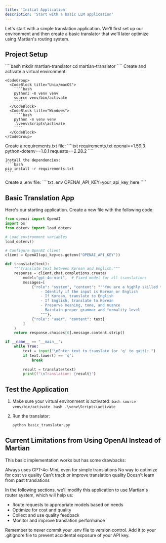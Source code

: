 ```yaml
---
title: 'Initial Application'
description: 'Start with a basic LLM application'
---
```


Let's start with a simple translation application. We'll first set up our environment and then create a basic translator that we'll later optimize using Martian's routing system.

## Project Setup

<Steps>
  <Step title="Create Project Directory">
    ````bash
    mkdir martian-translator
    cd martian-translator
    ````
  </Step>

  <Step title="Create Virtual Environment">
    Create and activate a virtual environment:
    
    <CodeGroup>
      <CodeBlock title="Unix/macOS">
        ````bash
        python3 -m venv venv
        source venv/bin/activate
        ````
      </CodeBlock>
      <CodeBlock title="Windows">
        ````bash
        python -m venv venv
        .\venv\Scripts\activate
        ````
      </CodeBlock>
    </CodeGroup>
  </Step>

  <Step title="Install Dependencies">
    Create a requirements.txt file:
    ````txt requirements.txt
    openai==1.59.3
    python-dotenv==1.0.1
    requests==2.28.2
    ````

    Install the dependencies:
    ````bash
    pip install -r requirements.txt
    ````
  </Step>

  <Step title="Set Up Environment Variables">
    Create a .env file:
    ````txt .env
    OPENAI_API_KEY=your_api_key_here
    ````
  </Step>
</Steps>

## Basic Translation App
Here's our starting application. Create a new file with the following code:

````python basic_translator.py
from openai import OpenAI
import os
from dotenv import load_dotenv

# Load environment variables
load_dotenv()

# Configure OpenAI client
client = OpenAI(api_key=os.getenv("OPENAI_API_KEY"))

def translate(text):
    """Translate text between Korean and English."""
    response = client.chat.completions.create(
        model="gpt-4o-mini",  # Fixed model for all translations
        messages=[
            {"role": "system", "content": """You are a highly skilled translator with expertise in many languages. Your task is to:
                - Identify if the input is Korean or English
                - If Korean, translate to English
                - If English, translate to Korean
                - Preserve meaning, tone, and nuance
                - Maintain proper grammar and formality level
                """},
            {"role": "user", "content": text}
        ]
    )
    return response.choices[0].message.content.strip()

if __name__ == "__main__":
    while True:
        text = input("\nEnter text to translate (or 'q' to quit): ")
        if text.lower() == 'q':
            break
            
        result = translate(text)
        print(f"\nTranslation: {result}")
````

## Test the Application

1. Make sure your virtual environment is activated:
   <CodeGroup>
     <CodeBlock title="Unix/macOS">
       ````bash
       source venv/bin/activate
       ````
     </CodeBlock>
     <CodeBlock title="Windows">
       ````bash
       .\venv\Scripts\activate
       ````
     </CodeBlock>
   </CodeGroup>

2. Run the translator:
   ````bash
   python basic_translator.py
   ````

## Current Limitations from Using OpenAI Instead of Martian
This basic implementation works but has some drawbacks:

<CardGroup cols={2}>
  <Card title="Fixed Model" icon="lock">
    Always uses GPT-4o-Mini, even for simple translations
  </Card>
  <Card title="Cost Inefficient" icon="money-bill">
    No way to optimize for cost vs quality
  </Card>
  <Card title="No Quality Metrics" icon="chart-line">
    Can't track or improve translation quality
  </Card>
  <Card title="No Feedback Loop" icon="rotate">
    Doesn't learn from past translations
  </Card>
</CardGroup>

In the following sections, we'll modify this application to use Martian's router system, which will help us:
- Route requests to appropriate models based on needs
- Optimize for cost and quality
- Collect and use quality feedback
- Monitor and improve translation performance

<Note>
  Remember to never commit your .env file to version control. Add it to your .gitignore file to prevent accidental exposure of your API key.
</Note>